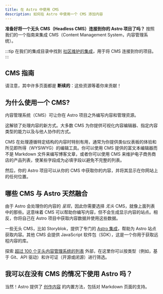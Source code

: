 ```yaml
---
title: 在 Astro 中使用 CMS
description: 如何在 Astro 中使用一个 CMS 添加内容
---
```



**准备好将一个无头 CMS（Headless CMS）连接到你的 Astro 项目了吗？** 按照我们的一个指南来集成 CMS（Content Management System，内容管理系统）。

:::tip
在我们的集成目录中找到 [社区维护的集成](https://astro.build/integrations/?search=cms)，用于将 CMS 连接到你的项目。
:::

## CMS 指南

请注意，其中许多页面都是 **断续的**：这些资源等着你来贡献！

<CMSGuidesNav />

## 为什么使用一个 CMS?

内容管理系统（CMS）可让你在 Astro 项目之外编写内容和管理资源。

这解锁了处理内容的新方式。大多数 CMS 为你提供可视化内容编辑器、指定内容类型的能力以及与他人协作的方式。

CMS 在处理遵循特定结构的内容时特别有用，通常为你提供类似仪表板的体验和所见即所得（WYSIWYG）的编辑工具。你可以使用 CMS 提供的富文本编辑器而不是 Markdown 文件来编写博客文章，或者你可以使用 CMS 来维护电子商务商店的产品列表，使某些字段成为必填字段以避免不完整的列表。

然后，你的 Astro 项目可以从你的 CMS 中获取你的内容，并将其显示在你网站上的任何位置。

## 哪些 CMS 与 Astro 天然融合

由于 Astro 会处理你的内容的 _呈现_，因此你需要选择 _无头_ CMS，就像上面列表中的那些。这意味着 CMS 可以帮助你编写内容，但不会生成显示内容的站点。相反，你将自己在 Astro 项目中获取内容数据并使用这些数据。

一些无头 CMS，比如 Storyblok，提供了专门的 [Astro 集成](/zh-cn/guides/integrations-guide/)，帮助为 Astro 站点获取内容。其他 CMS 会提供 JavaScript 软件包（SDK），这是一个你用于获取远程内容的库。

<ReadMore> 探索 [超过 100 个无头内容管理系统的列表](https://jamstack.org/headless-cms/) <Badge variant="accent">外部</Badge>，在这里你可以按类型（例如，基于 Git、API 驱动）和许可证（开源或闭源）进行筛选。</ReadMore>

## 我可以在没有 CMS 的情况下使用 Astro 吗？

当然！Astro 提供了 [创作内容](/zh-cn/guides/content/) 的内置方法，包括对 Markdown 页面的支持。
